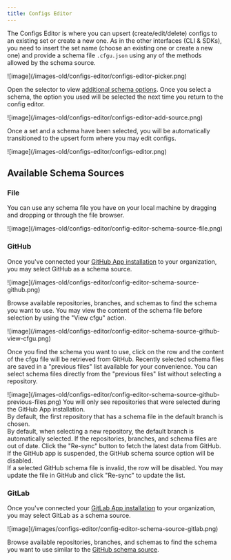 ```yaml
---
title: Configs Editor
---
```


The Configs Editor is where you can upsert (create/edit/delete) configs to an existing set or create a new one.
As in the other interfaces (CLI & SDKs), you need to insert the set name (choose an existing one or create a new one) and provide a schema file `.cfgu.json` using any of the methods allowed by the schema source.

<Frame>![image](/images-old/configs-editor/configs-editor-picker.png)</Frame>

Open the selector to view [additional schema options](#available-schema-sources). Once you select a schema, the option you used will be selected the next time you return to the config editor.

<Frame>![image](/images-old/configs-editor/configs-editor-add-source.png)</Frame>

Once a set and a schema have been selected, you will be automatically transitioned to the upsert form where you may edit configs.

<Frame>![image](/images-old/configs-editor/configs-editor.png)</Frame>

## Available Schema Sources

### File

You can use any schema file you have on your local machine by dragging and dropping or through the file browser.

<Frame>![image](/images-old/configs-editor/config-editor-schema-source-file.png)</Frame>

### GitHub

Once you've connected your [GitHub App installation](/integrations/store/configu/integrations#github) to your organization, you may select GitHub as a schema source.

<Frame>![image](/images-old/configs-editor/config-editor-schema-source-github.png)</Frame>

Browse available repositories, branches, and schemas to find the schema you want to use. You may view the content of the schema file before selection by using the "View cfgu" action.

<Frame>![image](/images-old/configs-editor/config-editor-schema-source-github-view-cfgu.png)</Frame>

Once you find the schema you want to use, click on the row and the content of the cfgu file will be retrieved from GitHub. Recently selected schema files are saved in a "previous files" list available for your convenience. You can select schema files directly from the "previous files" list without selecting a repository.

<Frame>![image](/images-old/configs-editor/config-editor-schema-source-github-previous-files.png)</Frame>

<Info>
  You will only see repositories that were selected during the GitHub App installation.
  <br />
  By default, the first repository that has a schema file in the default branch is chosen.
  <br />
  By default, when selecting a new repository, the default branch is automatically selected.
</Info>

<Tip>
  If the repositories, branches, and schema files are out of date. Click the "Re-sync" button to fetch the latest data
  from GitHub.
</Tip>

<Warning>
  If the GitHub app is suspended, the GitHub schema source option will be disabled.
  <br />
  If a selected GitHub schema file is invalid, the row will be disabled. You may update the file in GitHub and click
  "Re-sync" to update the list.
</Warning>

### GitLab

Once you've connected your [GitLab App installation](/integrations/store/configu/integrations#gitlab) to your organization, you may select GitLab as a schema source.

<Frame>![image](/images/configs-editor/config-editor-schema-source-gitlab.png)</Frame>

Browse available repositories, branches, and schemas to find the schema you want to use similar to the [GitHub schema source](#github).

